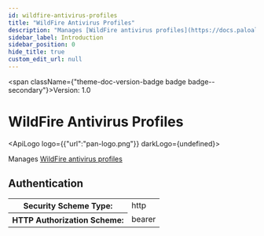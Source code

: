 ```yaml
---
id: wildfire-antivirus-profiles
title: "WildFire Antivirus Profiles"
description: "Manages [WildFire antivirus profiles](https://docs.paloaltonetworks.com/network-security/security-policy/security-profiles/security-profile-wildfire)"
sidebar_label: Introduction
sidebar_position: 0
hide_title: true
custom_edit_url: null
---
```



<span className={"theme-doc-version-badge badge badge--secondary"}>Version: 1.0</span>

<h1 className={"openapi__heading"}>WildFire Antivirus Profiles</h1>

<ApiLogo logo={{"url":"pan-logo.png"}} darkLogo={undefined}></ApiLogo>

Manages [WildFire antivirus profiles](https://docs.paloaltonetworks.com/network-security/security-policy/security-profiles/security-profile-wildfire)


<div style={{"marginBottom":"2rem"}}><h2 id={"authentication"} style={{"marginBottom":"1rem"}}>Authentication</h2><SchemaTabs className={"openapi-tabs__security-schemes"}><TabItem label={"HTTP: Bearer Auth"} value={"Bearer"}><div><table><tbody><tr><th>Security Scheme Type:</th><td>http</td></tr><tr><th>HTTP Authorization Scheme:</th><td>bearer</td></tr></tbody></table></div></TabItem></SchemaTabs></div>
      